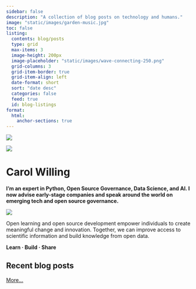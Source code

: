 ```yaml
---
sidebar: false
description: "A collection of blog posts on technology and humans."
image: "static/images/garden-music.jpg"
toc: false
listing:
  contents: blog/posts
  type: grid
  max-items: 3
  image-height: 200px
  image-placeholder: "static/images/wave-connecting-250.png"
  grid-columns: 3
  grid-item-border: true
  grid-item-align: left
  date-format: short
  sort: "date desc"
  categories: false
  feed: true
  id: blog-listings
format:
  html:
    anchor-sections: true
---
```


:::{layout-ncol=2}

![](HS_Willing_Carol_jupcon17_NoCube.jpg)

![](static/images/logo-horizontal.svg)

:::

# Carol Willing

**I’m an expert in Python, Open Source Governance, Data Science, and AI. I now advise early-stage
companies and speak around the world on emerging tech and open source governance.**

![](pycon-keynote.png)

Open learning and open source development empower individuals to create
meaningful change and innovation. Together, we can improve access to scientific
information and build knowledge from open data.

**Learn &middot; Build &middot; Share**

## Recent blog posts

[More...](blog)

